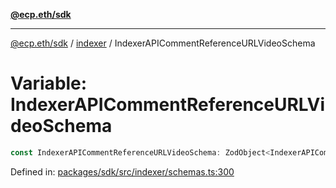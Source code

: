 [**@ecp.eth/sdk**](../../index.mdx)

***

[@ecp.eth/sdk](/sdk-reference/index.mdx) / [indexer](/sdk-reference/indexer/index.mdx) / IndexerAPICommentReferenceURLVideoSchema

# Variable: IndexerAPICommentReferenceURLVideoSchema

```ts
const IndexerAPICommentReferenceURLVideoSchema: ZodObject<IndexerAPICommentReferenceURLVideoSchemaType>;
```

Defined in: [packages/sdk/src/indexer/schemas.ts:300](https://github.com/ecp-eth/comments-monorepo/blob/main/packages/sdk/src/indexer/schemas.ts#L300)

